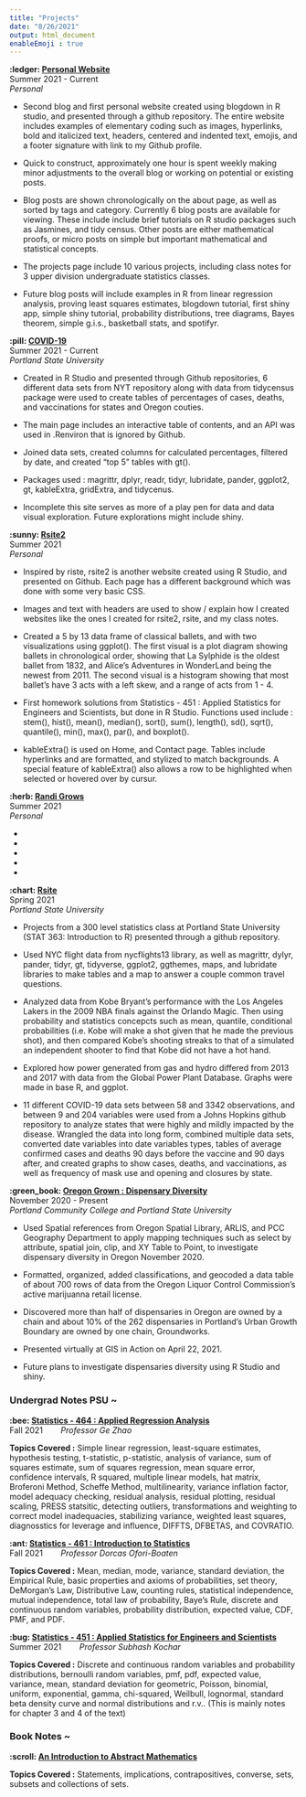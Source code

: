 ```yaml
---
title: "Projects"
date: "8/26/2021"
output: html_document
enableEmoji : true
---
```


**:ledger: [Personal Website](https://rbolt13.github.io/rsite/index.html)** <br> Summer 2021 - Current<br> _Personal_

* Second blog and first personal website created using blogdown in R studio, and presented through a github repository. The entire website includes examples of elementary coding such as images, hyperlinks, bold and italicized text, headers, centered and indented text, emojis, and a footer signature with link to my Github profile. 

* Quick to construct, approximately one hour is spent weekly making minor adjustments to the overall blog or working on potential or existing posts. 

* Blog posts are shown chronologically on the about page, as well as sorted by tags and category. Currently 6 blog posts are available for viewing. These include include brief tutorials on R studio packages such as Jasmines, and tidy census. Other posts are either mathematical proofs, or micro posts on simple but important mathematical and statistical concepts. 

* The projects page include 10 various projects, including class notes for 3 upper division undergraduate statistics classes. 

* Future blog posts will include examples in R from linear regression analysis, proving least squares estimates, blogdown tutorial, first shiny app, simple shiny tutorial, probability distributions, tree diagrams, Bayes theorem, simple g.i.s., basketball stats, and spotifyr. 

**:pill: [COVID-19](https://rbolt13.github.io/covid19/)** <br> Summer 2021 - Current<br> _Portland State University_

*  Created in R Studio and presented through Github repositories, 6 different data sets from NYT repository along with data from tidycensus package were used to create tables of percentages of  cases, deaths, and vaccinations for states and Oregon couties. 

* The main page includes an interactive table of contents, and an API was used in .Renviron that is ignored by Github. 

* Joined data sets, created columns for calculated percentages, filtered by date, and created "top 5" tables with gt().

* Packages used : magrittr, dplyr, readr, tidyr, lubridate, pander, ggplot2, gt, kableExtra, gridExtra, and tidycenus. 

* Incomplete this site serves as more of a play pen for data and data visual exploration. Future explorations might include shiny. 

**:sunny: [Rsite2](https://rbolt13.github.io/rsite2/)** <br> Summer 2021 <br> _Personal_

* Inspired by riste, rsite2 is another website created using R Studio, and presented on Github. Each page has a different background which was done with some very basic CSS. 

* Images and text with headers are used to show / explain how I created websites like the ones I created for rsite2, rsite, and my class notes. 

* Created a 5 by 13 data frame of classical ballets, and with two visualizations using ggplot(). The first visual is a plot diagram showing ballets in chronological order, showing that La Sylphide is the oldest ballet from 1832, and Alice's Adventures in WonderLand being the newest from 2011. The second visual is a histogram showing that most ballet's have 3 acts with a left skew, and a range of acts from 1 - 4.

* First homework solutions from Statistics - 451 : Applied Statistics for Engineers and Scientists, but done in R Studio. Functions used include : stem(), hist(), mean(), median(), sort(), sum(), length(), sd(), sqrt(), quantile(), min(), max(), par(), and boxplot().

* kableExtra() is used on Home, and Contact page. Tables include hyperlinks and are formatted, and stylized to match backgrounds. A special feature of kableExtra() also allows a row to be highlighted when selected or hovered over by cursur. 

**:herb: [Randi Grows](https://randigrows.netlify.app/about/)** <br> Summer 2021 <br> _Personal_
 
* 

* 

* 

* 

* 

**:chart: [Rsite](https://rbolt13.github.io/rsite/index.html)** <br> Spring 2021 <br> _Portland State University_

* Projects from a 300 level statistics class at Portland State University (STAT 363: Introduction to R) presented through a github repository. 

* Used NYC flight data from nycflights13 library, as well as magrittr, dylyr, pander, tidyr, gt, tidyverse, ggplot2, ggthemes, maps, and lubridate libraries to make tables and a map to answer a couple common travel questions. 

* Analyzed data from Kobe Bryant's performance with the Los Angeles Lakers in the 2009 NBA finals against the Orlando Magic. Then using probability and statistics concepcts such as mean, quantile, conditional probabilities (i.e. Kobe will make a shot given that he made the previous shot), and then compared Kobe's shooting streaks to that of a simulated an independent shooter to find that Kobe did not have a hot hand. 

* Explored how power generated from gas and hydro differed from 2013 and 2017 with data from the Global Power Plant Database. Graphs were made in base R, and ggplot. 

* 11 different COVID-19 data sets between 58 and 3342 observations, and between 9 and 204 variables were used from a Johns Hopkins github repository to analyze states that were highly and mildly impacted by the disease. Wrangled the data into long form, combined multiple data sets, converted date variables into date variables types, tables of average confirmed cases and deaths 90 days before the vaccine and 90 days after, and created graphs to show cases, deaths, and vaccinations, as well as frequency of mask use and opening and closures by state. 

**:green_book: [Oregon Grown : Dispensary Diversity](https://rbolt13.github.io/Oregon-Grown/)** <br> November 2020 - Present <br> _Portland Community College and Portland State University_ 

* Used Spatial references from Oregon Spatial Library, ARLIS,  and PCC Geography Department to apply mapping techniques such as select by attribute, spatial join, clip, and XY Table to Point, to investigate dispensary diversity in Oregon November 2020.

* Formatted, organized, added classifications, and geocoded a data table of about 700 rows of data from the Oregon Liquor Control Commission’s active marijuanna retail license. 

* Discovered more than half of dispensaries in Oregon are owned by a chain and about 10% of the 262 dispensaries in Portland’s Urban Growth Boundary are owned by one chain, Groundworks. 

* Presented virtually at GIS in Action on April 22, 2021. 

* Future plans to investigate dispensaries diversity using R Studio and shiny. 

### Undergrad Notes PSU ~ 

**:bee: [Statistics - 464 : Applied Regression Analysis](https://rbolt13.github.io/stat464/)** <br> Fall 2021 &nbsp;&nbsp;&nbsp;&nbsp;&nbsp;&nbsp;  _Professor Ge Zhao_  

**Topics Covered :** Simple linear regression, least-square estimates, hypothesis testing, t-statistic, p-statistic, analysis of variance, sum of squares estimate, sum of squares regression, mean square error, confidence intervals, R squared, multiple linear models, hat matrix, Broferoni Method, Scheffe Method, multilinearity, variance inflation factor, model adequacy checking, residual analysis, residual plotting, residual scaling, PRESS statsitic, detecting outliers, transformations and weighting to correct model inadequacies, stabilizing variance, weighted least squares, diagnosstics for leverage and influence, DIFFTS, DFBETAS, and COVRATIO. 

**:ant: [Statistics - 461 : Introduction to Statistics](https://rbolt13.github.io/stat461/)** <br> Fall 2021 &nbsp;&nbsp;&nbsp;&nbsp;&nbsp;&nbsp; _Professor Dorcas Ofori-Boaten_

**Topics Covered :** Mean, median, mode, variance, standard deviation, the Empirical Rule, basic properties and axioms of probabilities, set theory, DeMorgan's Law, Distributive Law, counting rules, statistical independence, mutual independence, total law of probability, Baye's Rule, discrete and continuous random variables, probability distribution, expected value, CDF, PMF, and PDF. 

**:bug: [Statistics - 451 : Applied Statistics for Engineers and Scientists](https://rbolt13.github.io/stat451/)** <br> Summer 2021 &nbsp;&nbsp;&nbsp;&nbsp;&nbsp;&nbsp; _Professor Subhash Kochar_

**Topics Covered :** Discrete and continuous random variables and probability distributions, bernoulli random variables, pmf, pdf, expected value, variance, mean, standard deviation for geometric, Poisson, binomial, uniform, exponential, gamma, chi-squared, Weilbull, lognormal, standard beta density curve and normal distributions and r.v.. (This is mainly notes for chapter 3 and 4 of the text)

### Book Notes ~
**:scroll: [An Introduction to Abstract Mathematics](https://rbolt13.github.io/itam/)** 

**Topics Covered :** Statements, implications, contrapositives, converse, sets, subsets and collections of sets. 

